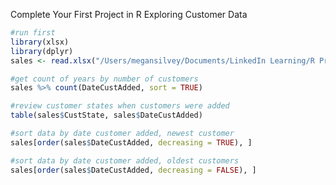 Complete Your First Project in R
Exploring Customer Data

```r
#run first
library(xlsx)
library(dplyr)
sales <- read.xlsx("/Users/megansilvey/Documents/LinkedIn Learning/R Project Course/Red30 Tech Sales.xlsx",1)
```

```r
#get count of years by number of customers 
sales %>% count(DateCustAdded, sort = TRUE)
```

```r
#review customer states when customers were added
table(sales$CustState, sales$DateCustAdded)
```

```r
#sort data by date customer added, newest customer
sales[order(sales$DateCustAdded, decreasing = TRUE), ]
```

```r
#sort data by date customer added, oldest customers
sales[order(sales$DateCustAdded, decreasing = FALSE), ]
```


